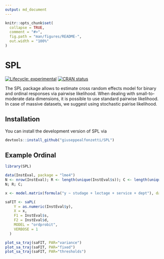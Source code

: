 ```yaml
---
output: md_document
---
```


<!-- README.md is generated from README.Rmd. Please edit that file -->

```r
knitr::opts_chunk$set(
  collapse = TRUE,
  comment = "#>",
  fig.path = "man/figures/README-",
  out.width = "100%"
)
```

# SPL

<!-- badges: start -->
[![Lifecycle: experimental](https://img.shields.io/badge/lifecycle-experimental-orange.svg)](https://lifecycle.r-lib.org/articles/stages.html#experimental)
[![CRAN status](https://www.r-pkg.org/badges/version/SPL)](https://CRAN.R-project.org/package=SPL)
<!-- badges: end -->

The SPL package allows to estimate cross random effects model for binary and ordinal responses via pairwise likelihood. When dealing with small-to-moderate data dimensions, it is possible to use standard pairwise likelihood. In case of massive datasets, we suggest using stochastic pairise likelihood.

## Installation

You can install the development version of SPL via

``` r
devtools::install_github("giuseppealfonzetti/SPL")
```

## Example Ordinal


```r
library(SPL)

data(InstEval, package = "lme4")
N <- nrow(InstEval); R <- length(unique(InstEval$s)); C <- length(unique(InstEval$d))
N; R; C;

x <- model.matrix(formula("y ~ studage + lectage + service + dept"), data=InstEval)[, -1]

saFIT <- saPL(
    Y = as.numeric(InstEval$y),
    X = x,
    F1 = InstEval$s,
    F2 = InstEval$d,
    MODEL = "ordprobit",
    VERBOSE = 1
  )
```

```r
plot_sa_traj(saFIT, PAR="variance")
plot_sa_traj(saFIT, PAR="fixed")
plot_sa_traj(saFIT, PAR="thresholds")

```





